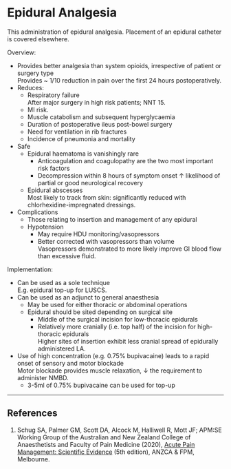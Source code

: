 # Epidural Analgesia {#sec-epidural_analgesia}

:::column-margin
This administration of epidural analgesia. Placement of an epidural catheter is covered elsewhere.
:::


Overview:

* Provides better analgesia than system opioids, irrespective of patient or surgery type\
Provides ~ 1/10 reduction in pain over the first 24 hours postoperatively.
* Reduces:
	* Respiratory failure\
	After major surgery in high risk patients; NNT 15.
	* MI risk.
	* Muscle catabolism and subsequent hyperglycaemia
	* Duration of postoperative ileus post-bowel surgery
	* Need for ventilation in rib fractures
	* Incidence of pneumonia and mortality
* Safe
	* Epidural haematoma is vanishingly rare\
		* Anticoagulation and coagulopathy are the two most important risk factors
		* Decompression within 8 hours of symptom onset ↑ likelihood of partial or good neurological recovery
	* Epidural abscesses\
	Most likely to track from skin: significantly reduced with chlorhexidine-impregnated dressings. 
* Complications
	* Those relating to insertion and management of any epidural
	* Hypotension
		* May require HDU monitoring/vasopressors
		* Better corrected with vasopressors than volume\
		Vasopressors demonstrated to more likely improve GI blood flow than excessive fluid.


Implementation:

* Can be used as a sole technique\
E.g. epidural top-up for LUSCS.
* Can be used as an adjunct to general anaesthesia
	* May be used for either thoracic or abdominal operations
	* Epidural should be sited depending on surgical site
		* Middle of the surgical incision for low-thoracic epidurals
		* Relatively more cranially (i.e. top half) of the incision for high-thoracic epidurals\
		Higher sites of insertion exhibit less cranial spread of epidurally administered LA.
* Use of high concentration (e.g. 0.75% bupivacaine) leads to a rapid onset of sensory and motor blockade\
Motor blockade provides muscle relaxation, ↓ the requirement to administer NMBD.
	* 3-5ml of 0.75% bupivacaine can be used for top-up

---

## References

1. Schug SA, Palmer GM, Scott DA, Alcock M, Halliwell R, Mott JF; APM:SE Working Group of the Australian and New Zealand College of Anaesthetists and Faculty of Pain Medicine (2020), [Acute Pain Management: Scientific Evidence](https://www.anzca.edu.au/resources/college-publications/acute-pain-management/apmse5.pdf) (5th edition), ANZCA & FPM, Melbourne.
